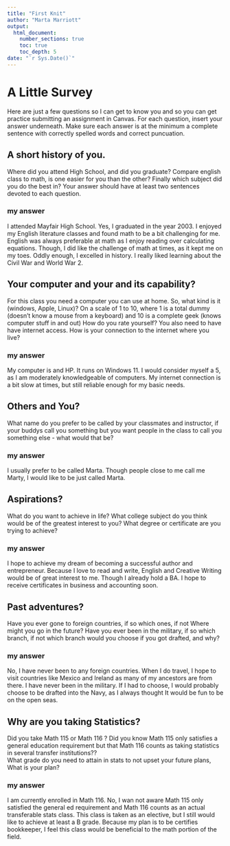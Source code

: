```yaml
---
title: "First Knit"
author: "Marta Marriott"
output: 
  html_document:
    number_sections: true
    toc: true
    toc_depth: 5
date: "`r Sys.Date()`"   
---
```


# A Little Survey

Here are just a few questions so I can get to know you and so you can get practice submitting an assignment in Canvas.  For each question, insert your answer underneath. Make sure each answer is at the minimum a complete sentence with correctly spelled words and correct puncuation. 

## A short history of you.  
Where did you attend High School, and did you graduate? Compare english class to math, is one easier for you than the other? Finally which subject did you do the best in? Your answer should have at least two sentences devoted to each question.  
  
### my answer     
 I attended Mayfair High School. Yes, I graduated in the year 2003. I enjoyed my English literature classes and found math to be a bit challenging for me. English was always preferable at math as I enjoy reading over calculating equations. Though, I did like the challenge of math at times, as it kept me on my toes. Oddly enough, I excelled in history. I really liked learning about the Civil War and World War 2.

     


## Your computer and your and its capability?  
 For this class  you need a computer you can use at home.  So, what kind is it (windows, Apple, Linux)?  On a scale of 1 to 10, where 1 is a total dummy (doesn't know a mouse from a keyboard) and 10 is a complete geek (knows computer stuff in and out) How do you rate yourself?  You also need to have have internet access. How is your connection to the internet where you live?

### my answer   
  My computer is and HP. It runs on Windows 11. I would consider myself a 5, as I am moderately knowledgeable of computers. My internet connection is a bit slow at times, but still reliable enough for my basic needs.
   

## Others and You?   
What name do you prefer to be called by your classmates and instructor, if your buddys call you something but you want people in the class to call you something else - what would that be? 

### my answer     
  I usually prefer to be called Marta. Though people close to me call me Marty, I would like to be just called Marta.
   
 




## Aspirations?   
What do you want to achieve in life?  What college subject do you think would be of the greatest interest to you? What degree or certificate are you trying to achieve?

### my answer     
  I hope to achieve my dream of becoming a successful author and entrepreneur. Because I love to read and write, English and Creative Writing would be of great interest to me. Though I already hold a BA. I hope to receive certificates in business and accounting soon. 
   
 




## Past adventures?  
Have you ever gone to foreign countries, if so which ones, if not Where might you go in the future?  Have you ever been in the military, if so which branch, if not which branch would you choose if you got drafted, and why?

### my answer   
  No, I have never been to any foreign countries. When I do travel, I hope to visit countries like Mexico and Ireland as many of my ancestors are from there. I have never been in the military. If I had to choose, I would probably choose to be drafted into the Navy, as I always thought It would be fun to be on the open seas. 
   
  




## Why are you taking Statistics?  
Did you take Math 115 or Math 116 ?  Did you know Math 115 only satisfies a general education requirement but that Math 116 counts as taking statistics in several transfer institutions??  
What grade do you need to attain in stats to not upset your future plans, What is your plan?  
 

### my answer     
  I am currently enrolled in Math 116. No, I wan not aware Math 115 only satisfied the general ed requirement and Math 116 counts as an actual transferable stats class. This class is taken as an elective, but I still would like to achieve at least a B grade. Because my plan is to be certifies bookkeeper, I feel this class would be beneficial to the math portion of the field. 
   
 






  




